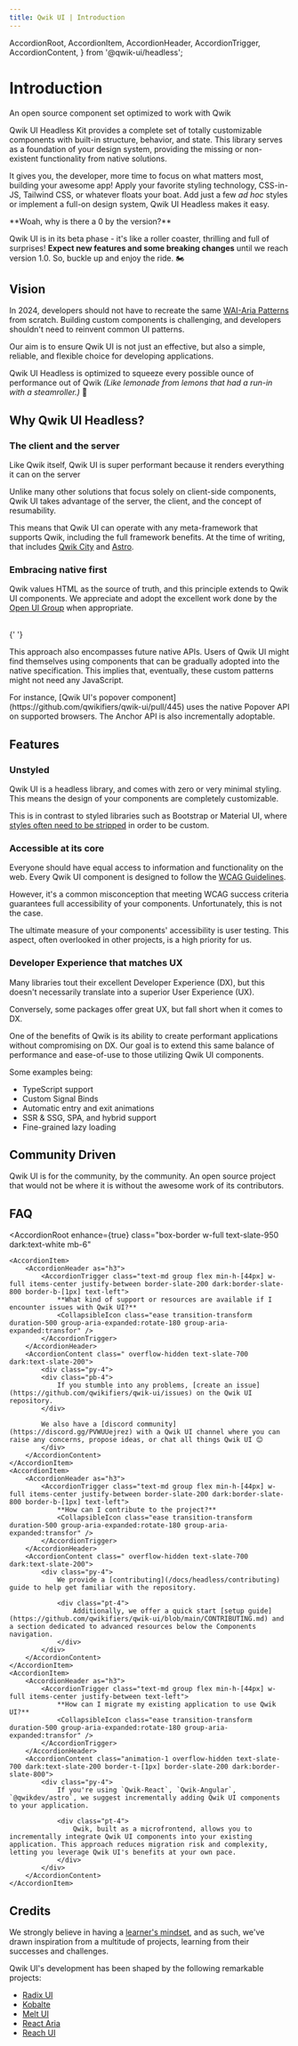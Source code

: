 ```yaml
---
title: Qwik UI | Introduction
---
```


  AccordionRoot,
  AccordionItem,
  AccordionHeader,
  AccordionTrigger,
  AccordionContent,
} from '@qwik-ui/headless';


# Introduction

<p class="mt-[-8px] text-lg font-semibold text-slate-600 dark:text-slate-500">
  An open source component set optimized to work with Qwik
</p>

Qwik UI Headless Kit provides a complete set of totally customizable components with built-in structure, behavior, and state. This library serves as a foundation of your design system, providing the missing or non-existent functionality from native solutions.

It gives you, the developer, more time to focus on what matters most, building your awesome app! Apply your favorite styling technology, CSS-in-JS, Tailwind CSS, or whatever floats your boat. Add just a few _ad hoc_ styles or implement a full-on design system, Qwik UI Headless makes it easy.

<Note status="warning">
**Woah, why is there a 0 by the version?**

Qwik UI is in its beta phase - it's like a roller coaster, thrilling and full of surprises! **Expect new features and some breaking changes** until we reach version 1.0. So, buckle up and enjoy the ride. 🏍️

</Note>

## Vision

In 2024, developers should not have to recreate the same [WAI-Aria Patterns](https://www.w3.org/WAI/ARIA/apg/patterns/) from scratch. Building custom components is challenging, and developers shouldn't need to reinvent common UI patterns.

Our aim is to ensure Qwik UI is not just an effective, but also a simple, reliable, and flexible choice for developing applications.

Qwik UI Headless is optimized to squeeze every possible ounce of performance out of Qwik _(Like lemonade from lemons that had a run-in with a steamroller.)_ 🥤

## Why Qwik UI Headless?

### The client and the server

Like Qwik itself, Qwik UI is super performant because it renders everything it can on the server

Unlike many other solutions that focus solely on client-side components, Qwik UI takes advantage of the server, the client, and the concept of resumability.

This means that Qwik UI can operate with any meta-framework that supports Qwik, including the full framework benefits. At the time of writing, that includes [Qwik City](https://qwik.builder.io/docs/qwikcity/) and [Astro](https://astro.build/).

### Embracing native first

Qwik values HTML as the source of truth, and this principle extends to Qwik UI components. We appreciate and adopt the excellent work done by the [Open UI Group](https://open-ui.org/) when appropriate.

<HeadlessArt class="dark:shadow-dark-high shadow-dark-low rounded-lg border-2 border-white" />

<br />{' '}

This approach also encompasses future native APIs. Users of Qwik UI might find themselves using components that can be gradually adopted into the native specification. This implies that, eventually, these custom patterns might not need any JavaScript.

<Note status="info">
  For instance, [Qwik UI's popover
  component](https://github.com/qwikifiers/qwik-ui/pull/445) uses the native Popover API
  on supported browsers. The Anchor API is also incrementally adoptable.
</Note>

## Features

### Unstyled

Qwik UI is a headless library, and comes with zero or very minimal styling. This means the design of your components are completely customizable.

<CodeSnippet name="headless-jsx" />

This is in contrast to styled libraries such as Bootstrap or Material UI, where [styles often need to be stripped](https://www.smashingmagazine.com/2022/05/you-dont-need-ui-framework/) in order to be custom.

<CodeSnippet name="headless-css" />

### Accessible at its core

Everyone should have equal access to information and functionality on the web. Every Qwik UI component is designed to follow the [WCAG Guidelines](https://www.w3.org/WAI/standards-guidelines/wcag/).

However, it's a common misconception that meeting WCAG success criteria guarantees full accessibility of your components. Unfortunately, this is not the case.

The ultimate measure of your components' accessibility is user testing. This aspect, often overlooked in other projects, is a high priority for us.

### Developer Experience that matches UX

Many libraries tout their excellent Developer Experience (DX), but this doesn't necessarily translate into a superior User Experience (UX).

Conversely, some packages offer great UX, but fall short when it comes to DX.

One of the benefits of Qwik is its ability to create performant applications without compromising on DX. Our goal is to extend this same balance of performance and ease-of-use to those utilizing Qwik UI components.

Some examples being:

- TypeScript support
- Custom Signal Binds
- Automatic entry and exit animations
- SSR & SSG, SPA, and hybrid support
- Fine-grained lazy loading

## Community Driven

Qwik UI is for the community, by the community. An open source project that would not be where it is without the awesome work of its contributors.

<AllContributors />

## FAQ

<AccordionRoot
    enhance={true}
    class="box-border w-full text-slate-950 dark:text-white mb-6"
>
    <AccordionItem>
        <AccordionHeader as="h3">
            <AccordionTrigger class="text-md group flex min-h-[44px] w-full items-center justify-between border-slate-200 dark:border-slate-800 border-b-[1px] text-left">
                **What kind of support or resources are available if I encounter issues with Qwik UI?**
                <CollapsibleIcon class="ease transition-transform duration-500 group-aria-expanded:rotate-180 group-aria-expanded:transfor" />
            </AccordionTrigger>
        </AccordionHeader>
        <AccordionContent class=" overflow-hidden text-slate-700 dark:text-slate-200">
            <div class="py-4">
            <div class="pb-4">
                If you stumble into any problems, [create an issue](https://github.com/qwikifiers/qwik-ui/issues) on the Qwik UI repository.
            </div>

            We also have a [discord community](https://discord.gg/PVWUUejrez) with a Qwik UI channel where you can raise any concerns, propose ideas, or chat all things Qwik UI 😊
            </div>
        </AccordionContent>
    </AccordionItem>
    <AccordionItem>
        <AccordionHeader as="h3">
            <AccordionTrigger class="text-md group flex min-h-[44px] w-full items-center justify-between border-slate-200 dark:border-slate-800 border-b-[1px] text-left">
                **How can I contribute to the project?**
                <CollapsibleIcon class="ease transition-transform duration-500 group-aria-expanded:rotate-180 group-aria-expanded:transfor" />
            </AccordionTrigger>
        </AccordionHeader>
        <AccordionContent class=" overflow-hidden text-slate-700 dark:text-slate-200">
            <div class="py-4">
                We provide a [contributing](/docs/headless/contributing) guide to help get familiar with the repository.

                <div class="pt-4">
                    Additionally, we offer a quick start [setup guide](https://github.com/qwikifiers/qwik-ui/blob/main/CONTRIBUTING.md) and a section dedicated to advanced resources below the Components navigation.
                </div>
            </div>
        </AccordionContent>
    </AccordionItem>
    <AccordionItem>
        <AccordionHeader as="h3">
            <AccordionTrigger class="text-md group flex min-h-[44px] w-full items-center justify-between text-left">
                **How can I migrate my existing application to use Qwik UI?**
                <CollapsibleIcon class="ease transition-transform duration-500 group-aria-expanded:rotate-180 group-aria-expanded:transfor" />
            </AccordionTrigger>
        </AccordionHeader>
        <AccordionContent class="animation-1 overflow-hidden text-slate-700 dark:text-slate-200 border-t-[1px] border-slate-200 dark:border-slate-800">
            <div class="py-4">
                If you're using `Qwik-React`, `Qwik-Angular`, `@qwikdev/astro`, we suggest incrementally adding Qwik UI components to your application.

                <div class="pt-4">
                    Qwik, built as a microfrontend, allows you to incrementally integrate Qwik UI components into your existing application. This approach reduces migration risk and complexity, letting you leverage Qwik UI's benefits at your own pace.
                </div>
            </div>
        </AccordionContent>
    </AccordionItem>

</AccordionRoot>

## Credits

We strongly believe in having a [learner's mindset](https://www.jakeyou.com/blog/learners-mindset-how-to-be-a-learner), and as such, we've drawn inspiration from a multitude of projects, learning from their successes and challenges.

Qwik UI's development has been shaped by the following remarkable projects:

- [Radix UI](https://www.radix-ui.com/)
- [Kobalte](https://kobalte.dev/docs/core/overview/introduction)
- [Melt UI](https://www.melt-ui.com/docs/introduction)
- [React Aria](https://react-spectrum.adobe.com/react-aria/)
- [Reach UI](https://reach.tech/)
